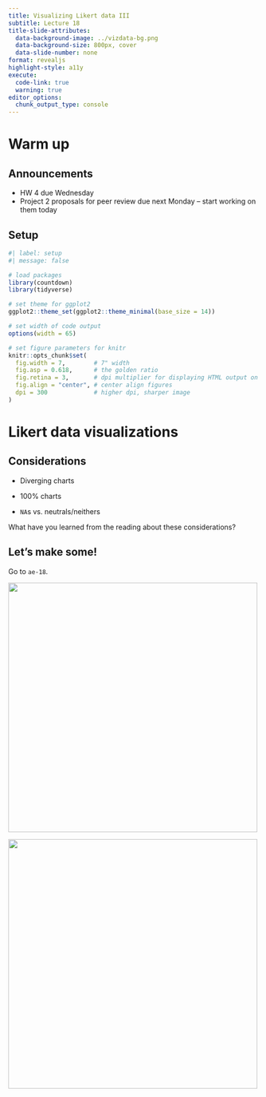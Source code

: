 ```yaml
---
title: Visualizing Likert data III
subtitle: Lecture 18
title-slide-attributes:
  data-background-image: ../vizdata-bg.png
  data-background-size: 800px, cover
  data-slide-number: none
format: revealjs
highlight-style: a11y
execute:
  code-link: true
  warning: true
editor_options: 
  chunk_output_type: console
---
```


# Warm up

## Announcements

-   HW 4 due Wednesday
-   Project 2 proposals for peer review due next Monday -- start working on them today

## Setup {.smaller}

```r
#| label: setup
#| message: false

# load packages
library(countdown)
library(tidyverse)

# set theme for ggplot2
ggplot2::theme_set(ggplot2::theme_minimal(base_size = 14))

# set width of code output
options(width = 65)

# set figure parameters for knitr
knitr::opts_chunk$set(
  fig.width = 7,        # 7" width
  fig.asp = 0.618,      # the golden ratio
  fig.retina = 3,       # dpi multiplier for displaying HTML output on retina
  fig.align = "center", # center align figures
  dpi = 300             # higher dpi, sharper image
)
```

# Likert data visualizations

## Considerations

-   Diverging charts

-   100% charts

-   `NA`s vs. neutrals/neithers

::: question
What have you learned from the reading about these considerations?
:::

## Let's make some!

Go to `ae-18`.

![](images/durham-100perc-1.png){fig-align="center" width="500"}

![](images/durham-div-1.png){fig-align="center" width="500"}
